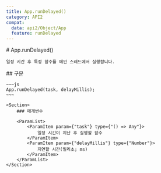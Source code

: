 ```yaml
---
title: App.runDelayed()
category: API2
compat:
  data: api2/Object/App
  feature: runDelayed
---
```


<Section>
    # App.runDelayed()

    일정 시간 후 특정 함수를 메인 스레드에서 실행합니다.
</Section>
<Section>
    ## 구문

    ~~~js
    App.runDelayed(task, delayMillis);
    ~~~

    <Section>
        ### 매개변수

        <ParamList>
            <ParamItem param={"task"} type={"() => Any"}>
                일정 시간이 지난 후 실행할 함수
            </ParamItem>
            <ParamItem param={"delayMillis"} type={"Number"}>
                지연할 시간(밀리초; ms)
            </ParamItem>
        </ParamList>
    </Section>
</Section>